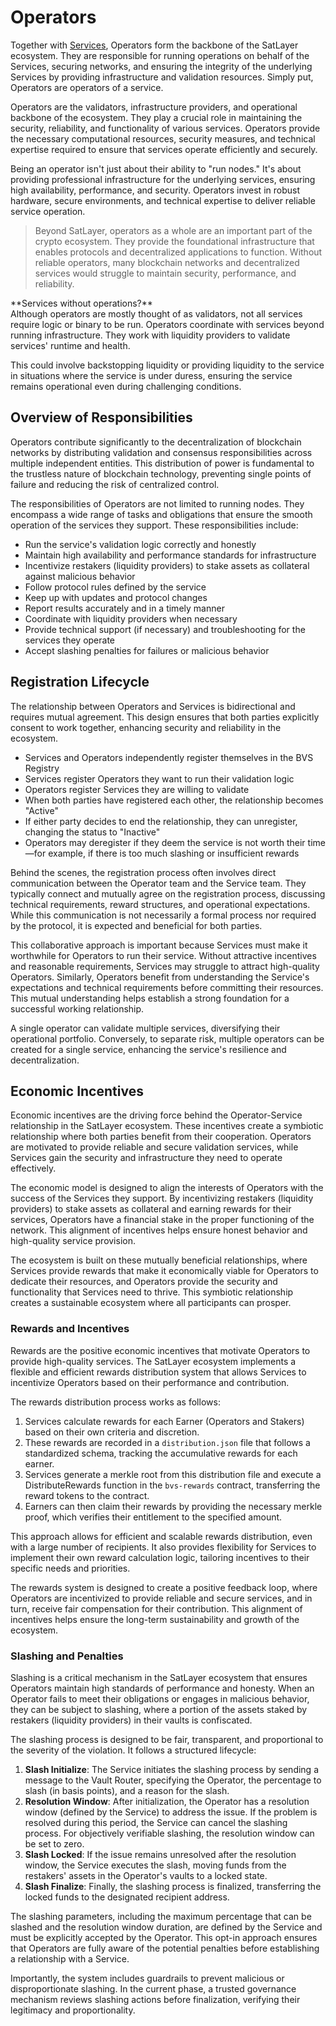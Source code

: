 
# Operators

Together with [Services](/getting-started/services), Operators form the backbone of the SatLayer ecosystem.
They are responsible for running operations on behalf of the Services,
securing networks, and ensuring the integrity of the underlying Services by providing infrastructure and validation resources.
Simply put, Operators are operators of a service.

Operators are the validators, infrastructure providers, and operational backbone of the ecosystem.
They play a crucial role in maintaining the security, reliability, and functionality of various services.
Operators provide the necessary computational resources, security measures,
and technical expertise required to ensure that services operate efficiently and securely.

Being an operator isn't just about their ability to "run nodes."
It's about providing professional infrastructure for the underlying services,
ensuring high availability, performance, and security.
Operators invest in robust hardware, secure environments,
and technical expertise to deliver reliable service operation.

> Beyond SatLayer, operators as a whole are an important part of the crypto ecosystem.
> They provide the foundational infrastructure that enables protocols and decentralized applications to function.
> Without reliable operators, many blockchain networks and decentralized services would struggle to maintain security, performance, and reliability.

<Callout type="info">
  **Services without operations?**<br/>
  Although operators are mostly thought of as validators, not all services require logic or binary to be run.
  Operators coordinate with services beyond running infrastructure.
  They work with liquidity providers to validate services' runtime and health.

  This could involve backstopping liquidity
  or providing liquidity to the service in situations where the service is under duress,
  ensuring the service remains operational even during challenging conditions.
</Callout>

## Overview of Responsibilities

Operators contribute significantly to the decentralization of blockchain networks
by distributing validation and consensus responsibilities across multiple independent entities.
This distribution of power is fundamental to the trustless nature of blockchain technology,
preventing single points of failure and reducing the risk of centralized control.

The responsibilities of Operators are not limited to running nodes.
They encompass a wide range of tasks and obligations that ensure the smooth operation of the services they support.
These responsibilities include:

- Run the service's validation logic correctly and honestly
- Maintain high availability and performance standards for infrastructure
- Incentivize restakers (liquidity providers) to stake assets as collateral against malicious behavior
- Follow protocol rules defined by the service
- Keep up with updates and protocol changes
- Report results accurately and in a timely manner
- Coordinate with liquidity providers when necessary
- Provide technical support (if necessary) and troubleshooting for the services they operate
- Accept slashing penalties for failures or malicious behavior

## Registration Lifecycle

The relationship between Operators and Services is bidirectional and requires mutual agreement.
This design ensures that both parties explicitly consent to work together,
enhancing security and reliability in the ecosystem.

- Services and Operators independently register themselves in the BVS Registry
- Services register Operators they want to run their validation logic
- Operators register Services they are willing to validate
- When both parties have registered each other, the relationship becomes "Active"
- If either party decides to end the relationship, they can unregister, changing the status to "Inactive"
- Operators may deregister if they deem the service is not worth their time—for example,
if there is too much slashing or insufficient rewards

Behind the scenes,
the registration process often involves direct communication between the Operator team and the Service team.
They typically connect and mutually agree on the registration process,
discussing technical requirements, reward structures, and operational expectations.
While this communication is not necessarily a formal process nor required by the protocol,
it is expected and beneficial for both parties.

This collaborative approach is important because Services must make it worthwhile for Operators to run their service.
Without attractive incentives and reasonable requirements, Services may struggle to attract high-quality Operators.
Similarly,
Operators benefit
from understanding the Service's expectations and technical requirements before committing their resources.
This mutual understanding helps establish a strong foundation for a successful working relationship.

<Callout type="info">
  A single operator can validate multiple services, diversifying their operational portfolio.
  Conversely, to separate risk, multiple operators can be created for a single service, enhancing the service's
  resilience and decentralization.
</Callout>

## Economic Incentives

Economic incentives are the driving force behind the Operator-Service relationship in the SatLayer ecosystem.
These incentives create a symbiotic relationship where both parties benefit from their cooperation.
Operators are motivated to provide reliable and secure validation services,
while Services gain the security and infrastructure they need to operate effectively.

The economic model is designed to align the interests of Operators with the success of the Services they support.
By incentivizing restakers (liquidity providers) to stake assets as collateral and earning rewards for their services,
Operators have a financial stake in the proper functioning of the network.
This alignment of incentives helps ensure honest behavior and high-quality service provision.

The ecosystem is built on these mutually beneficial relationships,
where Services provide rewards that make it economically viable for Operators to dedicate their resources,
and Operators provide the security and functionality that Services need to thrive.
This symbiotic relationship creates a sustainable ecosystem where all participants can prosper.

### Rewards and Incentives

Rewards are the positive economic incentives that motivate Operators to provide high-quality services.
The SatLayer ecosystem implements a flexible and efficient rewards distribution system that allows Services to incentivize Operators based on their performance and contribution.

The rewards distribution process works as follows:

1. Services calculate rewards for each Earner (Operators and Stakers) based on their own criteria and discretion.
2. These rewards are recorded in a `distribution.json` file that follows a standardized schema,
tracking the accumulative rewards for each earner.
3. Services generate a merkle root from this distribution file and execute a DistributeRewards function in the `bvs-rewards` contract,
transferring the reward tokens to the contract.
4. Earners can then claim their rewards by providing the necessary merkle proof, which verifies their entitlement to the specified amount.

This approach allows for efficient and scalable rewards distribution, even with a large number of recipients.
It also provides flexibility for Services to implement their own reward calculation logic,
tailoring incentives to their specific needs and priorities.

The rewards system is designed to create a positive feedback loop,
where Operators are incentivized to provide reliable and secure services,
and in turn, receive fair compensation for their contribution.
This alignment of incentives helps ensure the long-term sustainability and growth of the ecosystem.

### Slashing and Penalties

Slashing is a critical mechanism in the SatLayer ecosystem
that ensures Operators maintain high standards of performance and honesty.
When an Operator fails to meet their obligations or engages in malicious behavior, they can be subject to slashing,
where a portion of the assets staked by restakers (liquidity providers) in their vaults is confiscated.

The slashing process is designed to be fair, transparent, and proportional to the severity of the violation.
It follows a structured lifecycle:

1. **Slash Initialize**:
The Service initiates the slashing process by sending a message to the Vault Router,
specifying the Operator, the percentage to slash (in basis points), and a reason for the slash.
2. **Resolution Window**:
After initialization, the Operator has a resolution window (defined by the Service) to address the issue.
If the problem is resolved during this period, the Service can cancel the slashing process.
For objectively verifiable slashing, the resolution window can be set to zero.
3. **Slash Locked**:
If the issue remains unresolved after the resolution window,
the Service executes the slash,
moving funds from the restakers' assets in the Operator's vaults to a locked state.
4. **Slash Finalize**:
Finally, the slashing process is finalized, transferring the locked funds to the designated recipient address.

The slashing parameters,
including the maximum percentage that can be slashed and the resolution window duration,
are defined by the Service and must be explicitly accepted by the Operator.
This opt-in approach ensures that Operators are fully aware of the potential penalties before establishing a relationship with a Service.

Importantly, the system includes guardrails to prevent malicious or disproportionate slashing.
In the current phase,
a trusted governance mechanism reviews slashing actions before finalization,
verifying their legitimacy and proportionality.